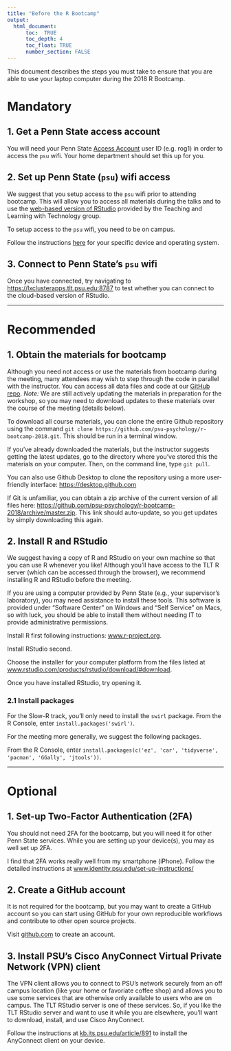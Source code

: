 ```yaml
---
title: "Before the R Bootcamp"
output:
  html_document:
      toc:  TRUE
      toc_depth: 4
      toc_float: TRUE
      number_section: FALSE
---
```


This document describes the steps you must take to ensure that you are able to use your laptop computer during the 2018 R Bootcamp.

# Mandatory

## 1. Get a Penn State access account

You will need your Penn State [Access Account](http://www.identity.psu.edu/services/authentication-services/access-accounts/) user ID (e.g. rog1) in order to access the `psu` wifi.
Your home department should set this up for you.

## 2. Set up Penn State (`psu`) wifi access

We suggest that you setup access to the `psu` wifi prior to attending bootcamp. This will allow you to access all materials during the talks and to use the [web-based version of RStudio](rstudio-server-tlt.html) provided by the Teaching and Learning with Technology group.

To setup access to the `psu` wifi, you need to be on campus.

Follow the instructions [here](http://wireless.psu.edu/wireless.html) for your specific device and operating system.

## 3. Connect to Penn State's `psu` wifi

Once you have connected, try navigating to <https://lxclusterapps.tlt.psu.edu:8787> to test whether you can connect to the cloud-based version of RStudio.

***

# Recommended

## 1. Obtain the materials for bootcamp

Although you need not access or use the materials from bootcamp during the meeting, many attendees may wish to step through the code in parallel with the instructor. You can access all data files and code at our [GitHub repo](https://github.com/psu-psychology/r-bootcamp-2018/). *Note:* We are still actively updating the materials in preparation for the workshop, so you may need to download updates to these materials over the course of the meeting (details below).

To download all course materials, you can clone the entire Github repository using the command ```git clone https://github.com/psu-psychology/r-bootcamp-2018.git```. This should be run in a terminal window.

If you've already downloaded the materials, but the instructor suggests getting the latest updates, go to the directory where you've stored this the materials on your computer. Then, on the command line, type ```git pull```. 

You can also use Github Desktop to clone the repository using a more user-friendly interface: <https://desktop.github.com>

If Git is unfamiliar, you can obtain a zip archive of the current version of all files here: <https://github.com/psu-psychology/r-bootcamp-2018/archive/master.zip>. This link should auto-update, so you get updates by simply downloading this again.

## 2. Install R and RStudio

We suggest having a copy of R and RStudio on your own machine so that you can use R whenever you like! Although you'll have access to the TLT R server (which can be accessed through the browser), we recommend installing R and RStudio before the meeting. 

If you are using a computer provided by Penn State (e.g., your supervisor's laboratory), you may need assistance to install these tools. This software is provided under "Software Center" on Windows and "Self Service" on Macs, so with luck, you should be able to install them without needing IT to provide administrative permissions.

Install R first following instructions: [www.r-project.org](https://www.r-project.org/).

Install RStudio second.

Choose the installer for your computer platform from the files listed at [www.rstudio.com/products/rstudio/download/#download](https://www.rstudio.com/products/rstudio/download/#download).

Once you have installed RStudio, try opening it.

### 2.1 Install packages

For the Slow-R track, you'll only need to install the `swirl` package.
From the R Console, enter `install.packages('swirl')`.

For the meeting more generally, we suggest the following packages.

From the R Console, enter `install.packages(c('ez', 'car', 'tidyverse', 'pacman', 'GGally', 'jtools'))`.

***

# Optional

## 1. Set-up Two-Factor Authentication (2FA)

You should not need 2FA for the bootcamp, but you will need it for other Penn State services.
While you are setting up your device(s), you may as well set up 2FA.

I find that 2FA works really well from my smartphone (iPhone).
Follow the detailed instructions at [www.identity.psu.edu/set-up-instructions/](https://www.identity.psu.edu/set-up-instructions/)

## 2. Create a GitHub account

It is not required for the bootcamp, but you may want to create a GitHub account so you can start using GitHub for your own reproducible workflows and contribute to other open source projects.

Visit [github.com](https://github.com) to create an account.

## 3. Install PSU's Cisco AnyConnect Virtual Private Network (VPN) client

The VPN client allows you to connect to PSU's network securely from an off campus location (like your home or favoriate coffee shop) and allows you to use some services that are otherwise only available to users who are on campus.
The TLT RStudio server is one of these services.
So, if you like the TLT RStudio server and want to use it while you are elsewhere, you'll want to download, install, and use Cisco AnyConnect.

Follow the instructions at [kb.its.psu.edu/article/891](http://kb.its.psu.edu/article/891) to install the AnyConnect client on your device.